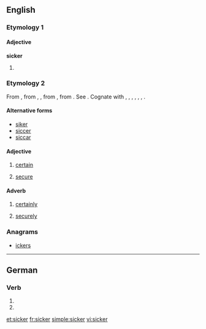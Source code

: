 ==English==

===Etymology 1===
{{compound|sick|-er}}

====Adjective====
'''sicker'''

# {{comparative of|sick}}

===Etymology 2===
From {{etyl|enm}} {{term|siker||secure, safe, stable, certain; gewiss, securely, safely, certainly|lang=enm}}, from {{etyl|ang}} {{term|sicer|lang=ang}}, {{term|sicor||secure from, free from guilt and the punishment, safe, free from danger or harm, sure, certain, free from doubt, trustworthy|lang=ang}}, from {{proto|Germanic|sikuraz|free, secure|lang=en}}, from {{etyl|la}} {{term|securus|sēcūrus|secure|lit=without care|lang=la}}. See {{l|en|secure}}. Cognate with {{etyl|sco|-}} {{term|siker|lang=sco}}, {{term|seker||safe, secure|lang=sco}}, {{etyl|frr|-}} {{term|sijcker||sure, secure|lang=frr}}, {{etyl|nl|-}} {{term|zeker||sure, certain, safe, secure, confirmed|lang=nl}}, {{etyl|de|-}} {{term|sicher||sure, secure, confirmed|lang=de}}, {{etyl|sv|-}} {{term|säker||secure, safe, sure|lang=sv}}, {{etyl|no|-}} {{term|sikker||secure|lang=no}}.

====Alternative forms====
* [[siker]]
* [[siccer]]
* [[siccar]]

====Adjective====
{{en-adj|?}}

# {{obsolete|_|outside|_|dialects}} [[certain]]
# {{obsolete|_|outside|_|dialects}}  [[secure]]

====Adverb====
{{en-adv|?}}

# {{obsolete|_|outside|_|dialects}} [[certainly]]
# {{obsolete|_|outside|_|dialects}} [[securely]]

===Anagrams===
* [[ickers#English|ickers]]

----

==German==

===Verb===
{{head|de}}

# {{de-verb form of|sickern|1|s|g}}
# {{de-verb form of|sickern|i|s}}

[[et:sicker]]
[[fr:sicker]]
[[simple:sicker]]
[[vi:sicker]]